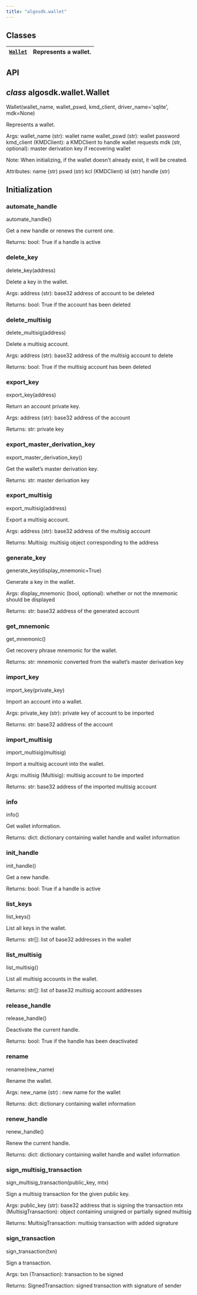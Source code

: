 ```yaml
---
title: "algosdk.wallet"
---
```


<a id="module-algosdk.wallet"></a>

<a id="algosdk-wallet"></a>

<a id="module-contents"></a>

<a id="classes"></a>

## Classes

| [`Wallet`](#algosdk.wallet.Wallet)   | Represents a wallet.   |
|--------------------------------------|------------------------|

<a id="api"></a>

## API

<a id="algosdk.wallet.Wallet"></a>

## *class* algosdk.wallet.Wallet

Wallet(wallet_name, wallet_pswd, kmd_client, driver_name='sqlite', mdk=None)

Represents a wallet.

Args:
wallet_name (str): wallet name
wallet_pswd (str): wallet password
kmd_client (KMDClient): a KMDClient to handle wallet requests
mdk (str, optional): master derivation key if recovering wallet

Note:
When initializing, if the wallet doesn’t already exist, it will be
created.

Attributes:
name (str)
pswd (str)
kcl (KMDClient)
id (str)
handle (str)

## Initialization

<a id="algosdk.wallet.Wallet.automate_handle"></a>

### automate_handle

automate_handle()

Get a new handle or renews the current one.

Returns:
bool: True if a handle is active

<a id="algosdk.wallet.Wallet.delete_key"></a>

### delete_key

delete_key(address)

Delete a key in the wallet.

Args:
address (str): base32 address of account to be deleted

Returns:
bool: True if the account has been deleted

<a id="algosdk.wallet.Wallet.delete_multisig"></a>

### delete_multisig

delete_multisig(address)

Delete a multisig account.

Args:
address (str): base32 address of the multisig account to delete

Returns:
bool: True if the multisig account has been deleted

<a id="algosdk.wallet.Wallet.export_key"></a>

### export_key

export_key(address)

Return an account private key.

Args:
address (str): base32 address of the account

Returns:
str: private key

<a id="algosdk.wallet.Wallet.export_master_derivation_key"></a>

### export_master_derivation_key

export_master_derivation_key()

Get the wallet’s master derivation key.

Returns:
str: master derivation key

<a id="algosdk.wallet.Wallet.export_multisig"></a>

### export_multisig

export_multisig(address)

Export a multisig account.

Args:
address (str): base32 address of the multisig account

Returns:
Multisig: multisig object corresponding to the address

<a id="algosdk.wallet.Wallet.generate_key"></a>

### generate_key

generate_key(display_mnemonic=True)

Generate a key in the wallet.

Args:
display_mnemonic (bool, optional): whether or not the mnemonic
should be displayed

Returns:
str: base32 address of the generated account

<a id="algosdk.wallet.Wallet.get_mnemonic"></a>

### get_mnemonic

get_mnemonic()

Get recovery phrase mnemonic for the wallet.

Returns:
str: mnemonic converted from the wallet’s master derivation key

<a id="algosdk.wallet.Wallet.import_key"></a>

### import_key

import_key(private_key)

Import an account into a wallet.

Args:
private_key (str): private key of account to be imported

Returns:
str: base32 address of the account

<a id="algosdk.wallet.Wallet.import_multisig"></a>

### import_multisig

import_multisig(multisig)

Import a multisig account into the wallet.

Args:
multisig (Multisig): multisig account to be imported

Returns:
str: base32 address of the imported multisig account

<a id="algosdk.wallet.Wallet.info"></a>

### info

info()

Get wallet information.

Returns:
dict: dictionary containing wallet handle and wallet information

<a id="algosdk.wallet.Wallet.init_handle"></a>

### init_handle

init_handle()

Get a new handle.

Returns:
bool: True if a handle is active

<a id="algosdk.wallet.Wallet.list_keys"></a>

### list_keys

list_keys()

List all keys in the wallet.

Returns:
str[]: list of base32 addresses in the wallet

<a id="algosdk.wallet.Wallet.list_multisig"></a>

### list_multisig

list_multisig()

List all multisig accounts in the wallet.

Returns:
str[]: list of base32 multisig account addresses

<a id="algosdk.wallet.Wallet.release_handle"></a>

### release_handle

release_handle()

Deactivate the current handle.

Returns:
bool: True if the handle has been deactivated

<a id="algosdk.wallet.Wallet.rename"></a>

### rename

rename(new_name)

Rename the wallet.

Args:
new_name (str) : new name for the wallet

Returns:
dict: dictionary containing wallet information

<a id="algosdk.wallet.Wallet.renew_handle"></a>

### renew_handle

renew_handle()

Renew the current handle.

Returns:
dict: dictionary containing wallet handle and wallet information

<a id="algosdk.wallet.Wallet.sign_multisig_transaction"></a>

### sign_multisig_transaction

sign_multisig_transaction(public_key, mtx)

Sign a multisig transaction for the given public key.

Args:
public_key (str): base32 address that is signing the transaction
mtx (MultisigTransaction): object containing unsigned or
partially signed multisig

Returns:
MultisigTransaction: multisig transaction with added signature

<a id="algosdk.wallet.Wallet.sign_transaction"></a>

### sign_transaction

sign_transaction(txn)

Sign a transaction.

Args:
txn (Transaction): transaction to be signed

Returns:
SignedTransaction: signed transaction with signature of sender
